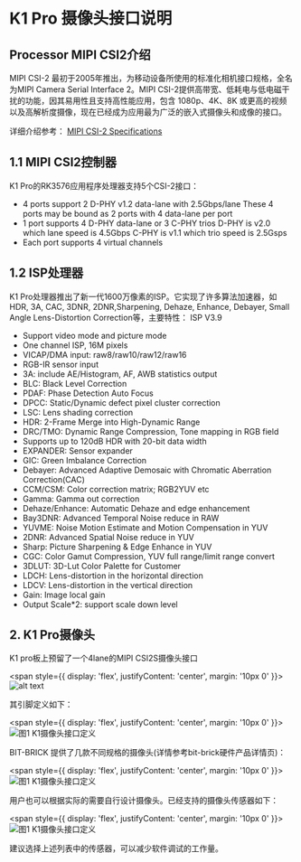 # K1 Pro 摄像头接口说明

## Processor MIPI CSI2介绍

MIPI CSI-2 最初于2005年推出，为移动设备所使用的标准化相机接口规格，全名为MIPI Camera Serial Interface 2。MIPI CSI-2提供高带宽、低耗电与低电磁干扰的功能，因其易用性且支持高性能应用，包含 1080p、4K、8K 或更高的视频以及高解析度摄像，现在已经成为应用最为广泛的嵌入式摄像头和成像的接口。

详细介绍参考：
[MIPI CSI-2 Specifications](https://www.mipi.org/specifications/csi-2)

## 1.1 MIPI CSI2控制器

K1 Pro的RK3576应用程序处理器支持5个CSI-2接口：
- 4 ports support 2 D-PHY v1.2 data-lane with 2.5Gbps/lane
These 4 ports may be bound as 2 ports with 4 data-lane per port
- 1 port supports 4 D-PHY data-lane or 3 C-PHY trios
D-PHY is v2.0 which lane speed is 4.5Gbps
C-PHY is v1.1 which trio speed is 2.5Gsps
- Each port supports 4 virtual channels


## 1.2 ISP处理器

K1 Pro处理器推出了新一代1600万像素的ISP。它实现了许多算法加速器，如HDR, 3A, CAC, 3DNR, 2DNR,Sharpening, Dehaze, Enhance, Debayer, Small Angle Lens-Distortion Correction等，主要特性：
ISP V3.9
- Support video mode and picture mode
- One channel ISP, 16M pixels
- VICAP/DMA input: raw8/raw10/raw12/raw16
- RGB-IR sensor input
- 3A: include AE/Histogram, AF, AWB statistics output
- BLC: Black Level Correction
- PDAF: Phase Detection Auto Focus
- DPCC: Static/Dynamic defect pixel cluster correction
- LSC: Lens shading correction
- HDR: 2-Frame Merge into High-Dynamic Range
- DRC/TMO: Dynamic Range Compression, Tone mapping in RGB field
- Supports up to 120dB HDR with 20-bit data width
- EXPANDER: Sensor expander
- GIC: Green Imbalance Correction
- Debayer: Advanced Adaptive Demosaic with Chromatic Aberration Correction(CAC)
- CCM/CSM: Color correction matrix; RGB2YUV etc
- Gamma: Gamma out correction
- Dehaze/Enhance: Automatic Dehaze and edge enhancement
- Bay3DNR: Advanced Temporal Noise reduce in RAW
- YUVME: Noise Motion Estimate and Motion Compensation in YUV
- 2DNR: Advanced Spatial Noise reduce in YUV
- Sharp: Picture Sharpening & Edge Enhance in YUV
- CGC: Color Gamut Compression, YUV full range/limit range convert
- 3DLUT: 3D-Lut Color Palette for Customer
- LDCH: Lens-distortion in the horizontal direction
- LDCV: Lens-distortion in the vertical direction
- Gain: Image local gain
- Output Scale*2: support scale down level


## 2. K1 Pro摄像头

K1 pro板上预留了一个4lane的MIPI CSI2S摄像头接口

<span style={{ 
  display: 'flex', 
  justifyContent: 'center',
  margin: '10px 0'
}}>
![alt text](/img/k1pro/hardware/k1pro_camera.png)
</span>

其引脚定义如下：

<span style={{ 
  display: 'flex', 
  justifyContent: 'center',
  margin: '10px 0'
}}>
![图1 K1摄像头接口定义](/img/k1pro/hardware/camera_io.png)
</span>

BIT-BRICK 提供了几款不同规格的摄像头(详情参考bit-brick硬件产品详情页)：

<span style={{ 
  display: 'flex', 
  justifyContent: 'center',
  margin: '10px 0'
}}>
![图1 K1摄像头接口定义](/img/k1/hardware/camera/bit_brick_camera.png)
</span>

用户也可以根据实际的需要自行设计摄像头。已经支持的摄像头传感器如下：

<span style={{ 
  display: 'flex', 
  justifyContent: 'center',
  margin: '10px 0'
}}>
![图1 K1摄像头接口定义](/img/k1/hardware/camera/support_camera.png)
</span>

建议选择上述列表中的传感器，可以减少软件调试的工作量。



